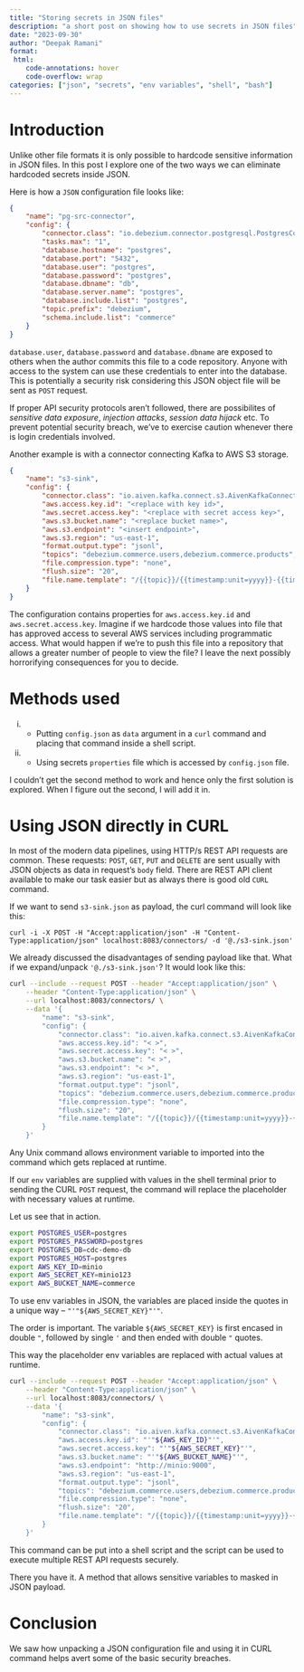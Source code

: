```yaml
---
title: "Storing secrets in JSON files"
description: "a short post on showing how to use secrets in JSON files"
date: "2023-09-30"
author: "Deepak Ramani"
format: 
 html:
    code-annotations: hover
    code-overflow: wrap
categories: ["json", "secrets", "env variables", "shell", "bash"]
---
```


# Introduction

Unlike other file formats it is only possible to hardcode sensitive information in JSON files. In this post I explore one of the two ways we can eliminate hardcoded secrets inside JSON. 

Here is how a `JSON` configuration file looks like:

```.json
{
    "name": "pg-src-connector",
    "config": {
        "connector.class": "io.debezium.connector.postgresql.PostgresConnector",
        "tasks.max": "1",
        "database.hostname": "postgres",
        "database.port": "5432",
        "database.user": "postgres",
        "database.password": "postgres",
        "database.dbname": "db",
        "database.server.name": "postgres",
        "database.include.list": "postgres",
        "topic.prefix": "debezium",
        "schema.include.list": "commerce"
    }
}
```

`database.user`, `database.password` and `database.dbname` are exposed to others when the author commits this file to a code repository. Anyone with access to the system can use these credentials to enter into the database. This is potentially a security risk considering this JSON object file will be sent as `POST` request.

If proper API security protocols aren't followed, there are possibilites of *sensitive data exposure*, *injection attacks*, *session data hijack* etc. To prevent potential security breach, we've to exercise caution whenever there is login credentials involved.

Another example is with a connector connecting Kafka to AWS S3 storage. 

```.json
{
    "name": "s3-sink",
    "config": {
        "connector.class": "io.aiven.kafka.connect.s3.AivenKafkaConnectS3SinkConnector",
        "aws.access.key.id": "<replace with key id>",
        "aws.secret.access.key": "<replace with secret access key>",
        "aws.s3.bucket.name": "<replace bucket name>",
        "aws.s3.endpoint": "<insert endpoint>",
        "aws.s3.region": "us-east-1",
        "format.output.type": "jsonl",
        "topics": "debezium.commerce.users,debezium.commerce.products",
        "file.compression.type": "none",
        "flush.size": "20",
        "file.name.template": "/{{topic}}/{{timestamp:unit=yyyy}}-{{timestamp:unit=MM}}-{{timestamp:unit=dd}}/{{timestamp:unit=HH}}/{{partition:padding=true}}-{{start_offset:padding=true}}.json"
    }
}
```

The configuration contains properties for `aws.access.key.id` and `aws.secret.access.key`. 
Imagine if we hardcode those values into file that has approved access to several AWS services including programmatic access. What would happen if we're to push this file into a repository that allows a greater number of people to view the file? I leave the next possibly horrorifying consequences for you to decide. 

# Methods used
(i) - Putting `config.json` as `data` argument in a `curl` command and placing that command inside a shell script.
(ii) - Using secrets `properties` file which is accessed by `config.json` file. 

:::{.callout-note}
I couldn't get the second method to work and hence only the first solution is explored. When I figure out the second, I will add it in.
:::

# Using JSON directly in CURL

In most of the modern data pipelines, using HTTP/s REST API requests are common. These requests: `POST`, `GET`, `PUT` and `DELETE` are sent usually with JSON objects as data in request's `body` field. There are REST API client available to make our task easier but as always there is good old `CURL` command.

If we want to send `s3-sink.json` as payload, the curl command will look like this:

`curl -i -X POST -H "Accept:application/json" -H "Content-Type:application/json" localhost:8083/connectors/ -d '@./s3-sink.json'`

We already discussed the disadvantages of sending payload like that. What if we expand/unpack `'@./s3-sink.json'`? It would look like this:

```.bash
curl --include --request POST --header "Accept:application/json" \
    --header "Content-Type:application/json" \
    --url localhost:8083/connectors/ \
    --data '{
        "name": "s3-sink",
        "config": {
            "connector.class": "io.aiven.kafka.connect.s3.AivenKafkaConnectS3SinkConnector",
            "aws.access.key.id": "< >",
            "aws.secret.access.key": "< >",
            "aws.s3.bucket.name": "< >",
            "aws.s3.endpoint": "< >",
            "aws.s3.region": "us-east-1",
            "format.output.type": "jsonl",
            "topics": "debezium.commerce.users,debezium.commerce.products",
            "file.compression.type": "none",
            "flush.size": "20",
            "file.name.template": "/{{topic}}/{{timestamp:unit=yyyy}}-{{timestamp:unit=MM}}-{{timestamp:unit=dd}}/{{timestamp:unit=HH}}/{{partition:padding=true}}-{{start_offset:padding=true}}.json"
        }
    }'

```

Any Unix command allows environment variable to imported into the command which gets replaced at runtime. 

If our `env` variables are supplied with values in the shell terminal prior to sending the CURL `POST` request, the command will replace the placeholder with necessary values at runtime.

Let us see that in action.

```.bash
export POSTGRES_USER=postgres
export POSTGRES_PASSWORD=postgres
export POSTGRES_DB=cdc-demo-db
export POSTGRES_HOST=postgres
export AWS_KEY_ID=minio
export AWS_SECRET_KEY=minio123
export AWS_BUCKET_NAME=commerce
```

To use env variables in JSON, the variables are placed inside the quotes in a unique way -- `"'"${AWS_SECRET_KEY}"'"`. 

The order is important. The variable `${AWS_SECRET_KEY}` is first encased in double `"`, followed by single `'` and then ended with double `"` quotes.

This way the placeholder env variables are replaced with actual values at runtime.

```.bash
curl --include --request POST --header "Accept:application/json" \
    --header "Content-Type:application/json" \
    --url localhost:8083/connectors/ \
    --data '{
        "name": "s3-sink",
        "config": {
            "connector.class": "io.aiven.kafka.connect.s3.AivenKafkaConnectS3SinkConnector",
            "aws.access.key.id": "'"${AWS_KEY_ID}"'",
            "aws.secret.access.key": "'"${AWS_SECRET_KEY}"'",
            "aws.s3.bucket.name": "'"${AWS_BUCKET_NAME}"'",
            "aws.s3.endpoint": "http://minio:9000",
            "aws.s3.region": "us-east-1",
            "format.output.type": "jsonl",
            "topics": "debezium.commerce.users,debezium.commerce.products",
            "file.compression.type": "none",
            "flush.size": "20",
            "file.name.template": "/{{topic}}/{{timestamp:unit=yyyy}}-{{timestamp:unit=MM}}-{{timestamp:unit=dd}}/{{timestamp:unit=HH}}/{{partition:padding=true}}-{{start_offset:padding=true}}.json"
        }
    }'
```

This command can be put into a shell script and the script can be used to execute multiple REST API requests securely.

There you have it. A method that allows sensitive variables to masked in JSON payload.

# Conclusion

We saw how unpacking a JSON configuration file and using it in CURL command helps avert some of the basic security breaches. 